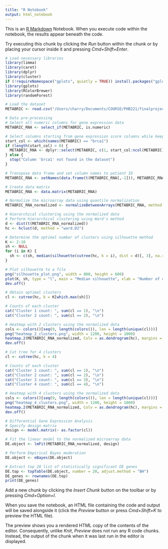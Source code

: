 ```yaml
---
title: "R Notebook"
output: html_notebook
---
```


This is an [R Markdown](http://rmarkdown.rstudio.com) Notebook. When you execute code within the notebook, the results appear beneath the code. 

Try executing this chunk by clicking the *Run* button within the chunk or by placing your cursor inside it and pressing *Cmd+Shift+Enter*. 

```r
# Load necessary libraries
library(limma)
library(caret)
library(dplyr)
library(cluster)
if (!requireNamespace("gplots", quietly = TRUE)) install.packages("gplots")
library(gplots)
library(RColorBrewer)
library(randomForest)

# Load the dataset
METABRIC <- read.csv("/Users/charry/Documents/COURSE/PHB221/finalproject/METABRIC_RNA_Mutation.csv")  

# Data pre-processing
# Select all numeric columns for gene expression data
METABRIC_RNA <- select_if(METABRIC, is.numeric)

# Select columns starting from gene expression score columns while keeping patient ID
start_col <- which(names(METABRIC) == "brca1")
if (length(start_col) > 0) {
  METABRIC_RNA <- dplyr::select(METABRIC, c(1, start_col:ncol(METABRIC)))
} else {
  stop("Column 'brca1' not found in the dataset")
}

# Transpose data frame and set column names to patient ID
METABRIC_RNA <- setNames(data.frame(t(METABRIC_RNA[,-1])), METABRIC_RNA[,1])

# Create data matrix
METABRIC_RNA <- data.matrix(METABRIC_RNA)

# Normalize the microarray data using quantile normalization
METABRIC_RNA_normalized <- normalizeBetweenArrays(METABRIC_RNA, method = "quantile")

# Hierarchical clustering using the normalized data
# Perform hierarchical clustering using Ward's method
d <- dist(t(METABRIC_RNA_normalized))
hc <- hclust(d, method = "ward.D2")

# Determine the optimal number of clusters using silhouette method
K <- 2:10
sh <- NULL
for (i in K) {
  sh <- c(sh, median(silhouette(cutree(hc, k = i), dist = d)[, 3], na.rm = TRUE))
}

# Plot silhouette to a file
png("silhouette_plot.png", width = 800, height = 600)
plot(K, sh, type = "l", main = "Median silhouette", xlab = "Number of clusters", ylab = "Median silhouette")
dev.off()

# Obtain optimal clusters
cl <- cutree(hc, k = K[which.max(sh)])

# Counts of each cluster
cat("Cluster 1 count: ", sum(cl == 1), "\n")
cat("Cluster 2 count: ", sum(cl == 2), "\n")

# Heatmap with 2 clusters using the normalized data
cols <- colors()[seq(9, length(colors()), len = length(unique(cl)))]
png("heatmap_2_clusters.png", width = 1200, height = 1000)
heatmap.2(METABRIC_RNA_normalized, Colv = as.dendrogram(hc), margins = c(3, 3), labCol = cl, trace = "none", ColSideColors = cols[cl], col = redblue(100))
dev.off()

# Cut tree for 4 clusters
cl <- cutree(hc, k = 4)

# Counts of each cluster
cat("Cluster 1 count: ", sum(cl == 1), "\n")
cat("Cluster 2 count: ", sum(cl == 2), "\n")
cat("Cluster 3 count: ", sum(cl == 3), "\n")
cat("Cluster 4 count: ", sum(cl == 4), "\n")

# Heatmap with 4 clusters using the normalized data
cols <- colors()[seq(9, length(colors()), len = length(unique(cl)))]
png("heatmap_4_clusters.png", width = 1200, height = 1000)
heatmap.2(METABRIC_RNA_normalized, Colv = as.dendrogram(hc), margins = c(5, 5), labCol = cl, trace = "none", ColSideColors = cols[cl], col = redblue(100))
dev.off()

# Differential Gene Expression Analysis
# Specify design matrix
design <- model.matrix(~ as.factor(cl))

# Fit the linear model to the normalized microarray data
DE.object <- lmFit(METABRIC_RNA_normalized, design)

# Perform Empirical Bayes moderation
DE.object <- eBayes(DE.object)

# Extract top 20 list of statistically significant DE genes
DE.top <- topTable(DE.object, number = 20, adjust.method = "BH")
DE_genes <- rownames(DE.top)
print(DE_genes)

```

Add a new chunk by clicking the *Insert Chunk* button on the toolbar or by pressing *Cmd+Option+I*.

When you save the notebook, an HTML file containing the code and output will be saved alongside it (click the *Preview* button or press *Cmd+Shift+K* to preview the HTML file). 

The preview shows you a rendered HTML copy of the contents of the editor. Consequently, unlike *Knit*, *Preview* does not run any R code chunks. Instead, the output of the chunk when it was last run in the editor is displayed.

